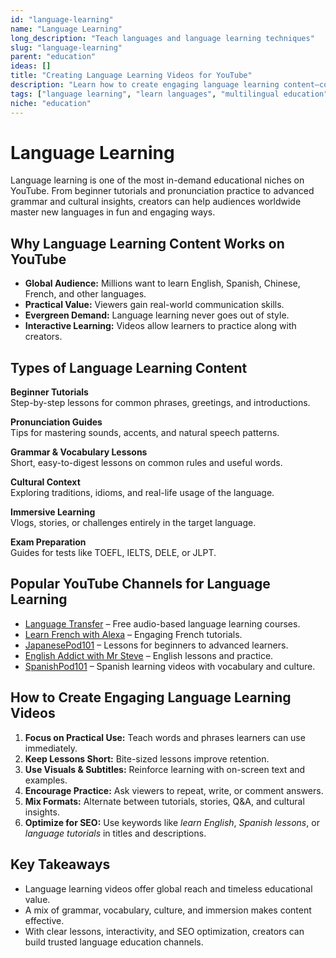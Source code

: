 ```yaml
---
id: "language-learning"
name: "Language Learning"
long_description: "Teach languages and language learning techniques"
slug: "language-learning"
parent: "education"
ideas: []
title: "Creating Language Learning Videos for YouTube"
description: "Learn how to create engaging language learning content—covering tutorials, pronunciation guides, vocabulary lessons, and immersive learning strategies."
tags: ["language learning", "learn languages", "multilingual education", "pronunciation guides", "vocabulary lessons", "language tutorials"]
niche: "education"
---
```


# Language Learning

Language learning is one of the most in-demand educational niches on YouTube. From beginner tutorials and pronunciation practice to advanced grammar and cultural insights, creators can help audiences worldwide master new languages in fun and engaging ways.

## Why Language Learning Content Works on YouTube

- **Global Audience:** Millions want to learn English, Spanish, Chinese, French, and other languages.  
- **Practical Value:** Viewers gain real-world communication skills.  
- **Evergreen Demand:** Language learning never goes out of style.  
- **Interactive Learning:** Videos allow learners to practice along with creators.  
 
## Types of Language Learning Content

**Beginner Tutorials**  
Step-by-step lessons for common phrases, greetings, and introductions.  

**Pronunciation Guides**  
Tips for mastering sounds, accents, and natural speech patterns.  

**Grammar & Vocabulary Lessons**  
Short, easy-to-digest lessons on common rules and useful words.  

**Cultural Context**  
Exploring traditions, idioms, and real-life usage of the language.  

**Immersive Learning**  
Vlogs, stories, or challenges entirely in the target language.  

**Exam Preparation**  
Guides for tests like TOEFL, IELTS, DELE, or JLPT.  

## Popular YouTube Channels for Language Learning

- [Language Transfer](https://www.youtube.com/@LanguageTransfer) – Free audio-based language learning courses.  
- [Learn French with Alexa](https://www.youtube.com/@LearnFrenchWithAlexa) – Engaging French tutorials.  
- [JapanesePod101](https://www.youtube.com/@JapanesePod101) – Lessons for beginners to advanced learners.  
- [English Addict with Mr Steve](https://www.youtube.com/@SpeakEnglishWithSteve) – English lessons and practice.  
- [SpanishPod101](https://www.youtube.com/@spanishpod101) – Spanish learning videos with vocabulary and culture.  

## How to Create Engaging Language Learning Videos

1. **Focus on Practical Use:** Teach words and phrases learners can use immediately.  
2. **Keep Lessons Short:** Bite-sized lessons improve retention.  
3. **Use Visuals & Subtitles:** Reinforce learning with on-screen text and examples.  
4. **Encourage Practice:** Ask viewers to repeat, write, or comment answers.  
5. **Mix Formats:** Alternate between tutorials, stories, Q&A, and cultural insights.  
6. **Optimize for SEO:** Use keywords like *learn English*, *Spanish lessons*, or *language tutorials* in titles and descriptions.  

## Key Takeaways

- Language learning videos offer global reach and timeless educational value.  
- A mix of grammar, vocabulary, culture, and immersion makes content effective.  
- With clear lessons, interactivity, and SEO optimization, creators can build trusted language education channels.  
